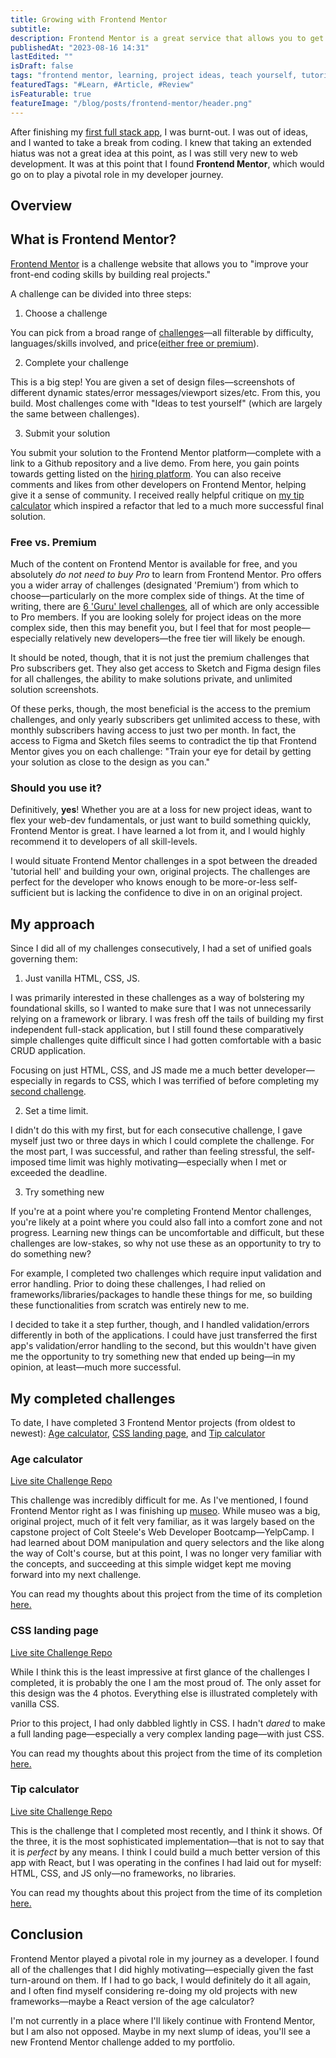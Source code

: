 ```yaml
---
title: Growing with Frontend Mentor
subtitle:
description: Frontend Mentor is a great service that allows you to get a taste of what the actual day-to-day is like for a web developer
publishedAt: "2023-08-16 14:31"
lastEdited: ""
isDraft: false
tags: "frontend mentor, learning, project ideas, teach yourself, tutorial hell"
featuredTags: "#Learn, #Article, #Review"
isFeaturable: true
featureImage: "/blog/posts/frontend-mentor/header.png"
---
```


After finishing my [first full stack app](https://museo.onrender.com), I was burnt-out. I was out of ideas, and I wanted to take a break from coding. I knew that taking an extended hiatus was not a great idea at this point, as I was still very new to web development. It was at this point that I found **Frontend Mentor**, which would go on to play a pivotal role in my developer journey.

## Overview

## What is Frontend Mentor?

[Frontend Mentor](frontendmentor.io) is a challenge website that allows you to "improve your front-end coding skills by building real projects."

A challenge can be divided into three steps:

1. Choose a challenge

You can pick from a broad range of [challenges](https://www.frontendmentor.io/challenges)—all filterable by difficulty, languages/skills involved, and price([either free or premium](#free-vs-premium)).

2. Complete your challenge

This is a big step! You are given a set of design files—screenshots of different dynamic states/error messages/viewport sizes/etc. From this, you build. Most challenges come with "Ideas to test yourself" (which are largely the same between challenges).

3. Submit your solution

You submit your solution to the Frontend Mentor platform—complete with a link to a Github repository and a live demo. From here, you gain points towards getting listed on the [hiring platform](https://hiring.frontendmentor.io/). You can also receive comments and likes from other developers on Frontend Mentor, helping give it a sense of community. I received really helpful critique on [my tip calculator](https://www.frontendmentor.io/solutions/responsive-tip-calculator-with-vanilla-js-and-css-ziYZ3zbj_m#feedback) which inspired a refactor that led to a much more successful final solution.

### Free vs. Premium

Much of the content on Frontend Mentor is available for free, and you absolutely _do not need to buy Pro_ to learn from Frontend Mentor. Pro offers you a wider array of challenges (designated 'Premium') from which to choose—particularly on the more complex side of things. At the time of writing, there are [6 'Guru' level challenges](https://www.frontendmentor.io/challenges?difficulty=5), all of which are only accessible to Pro members. If you are looking solely for project ideas on the more complex side, then this may benefit you, but I feel that for most people—especially relatively new developers—the free tier will likely be enough.

It should be noted, though, that it is not just the premium challenges that Pro subscribers get. They also get access to Sketch and Figma design files for all challenges, the ability to make solutions private, and unlimited solution screenshots.

Of these perks, though, the most beneficial is the access to the premium challenges, and only yearly subscribers get unlimited access to these, with monthly subscribers having access to just two per month. In fact, the access to Figma and Sketch files seems to contradict the tip that Frontend Mentor gives you on each challenge: "Train your eye for detail by getting your solution as close to the design as you can."

### Should you use it?

Definitively, **yes**! Whether you are at a loss for new project ideas, want to flex your web-dev fundamentals, or just want to build something quickly, Frontend Mentor is great. I have learned a lot from it, and I would highly recommend it to developers of all skill-levels.

I would situate Frontend Mentor challenges in a spot between the dreaded 'tutorial hell' and building your own, original projects. The challenges are perfect for the developer who knows enough to be more-or-less self-sufficient but is lacking the confidence to dive in on an original project.

## My approach

Since I did all of my challenges consecutively, I had a set of unified goals governing them:

1. Just vanilla HTML, CSS, JS.

I was primarily interested in these challenges as a way of bolstering my foundational skills, so I wanted to make sure that I was not unnecessarily relying on a framework or library. I was fresh off the tails of building my first independent full-stack application, but I still found these comparatively simple challenges quite difficult since I had gotten comfortable with a basic CRUD application.

Focusing on just HTML, CSS, and JS made me a much better developer—especially in regards to CSS, which I was terrified of before completing my [second challenge](#css-landing-page).

2. Set a time limit.

I didn't do this with my first, but for each consecutive challenge, I gave myself just two or three days in which I could complete the challenge. For the most part, I was successful, and rather than feeling stressful, the self-imposed time limit was highly motivating—especially when I met or exceeded the deadline.

3. Try something new

If you're at a point where you're completing Frontend Mentor challenges, you're likely at a point where you could also fall into a comfort zone and not progress. Learning new things can be uncomfortable and difficult, but these challenges are low-stakes, so why not use these as an opportunity to try to do something new?

For example, I completed two challenges which require input validation and error handling. Prior to doing these challenges, I had relied on frameworks/libraries/packages to handle these things for me, so building these functionalities from scratch was entirely new to me.

I decided to take it a step further, though, and I handled validation/errors differently in both of the applications. I could have just transferred the first app's validation/error handling to the second, but this wouldn't have given me the opportunity to try something new that ended up being—in my opinion, at least—much more successful.

## My completed challenges

To date, I have completed 3 Frontend Mentor projects (from oldest to newest): [Age calculator](#age-calculator), [CSS landing page](#css-landing-page), and [Tip calculator](#tip-calculator)

### Age calculator

<ArticleImage
  src="/images/age-calculator.png"
  alt="Screenshot of age calculator"
  imageClass="w-full h-auto max-h-[400px] max-w-[500px]"
  parentClass="flex items-center"
/>

<div className="w-full text-center flex justify-evenly font-bold ">
  <a
    href="https://frontend-mentor-age-calculator-khaki.vercel.app/"
    target="_blank"
  >
    Live site
  </a>
  <a
    href="https://www.frontendmentor.io/challenges/age-calculator-app-dF9DFFpj-Q"
    target="_blank"
  >
    Challenge
  </a>
  <a
    href="https://github.com/jacqueschuis/frontend-mentor/tree/main/age-calculator"
    target="_blank"
  >
    Repo
  </a>
</div>

This challenge was incredibly difficult for me. As I've mentioned, I found Frontend Mentor right as I was finishing up [museo](/projects/museo). While museo was a big, original project, much of it felt very familiar, as it was largely based on the capstone project of Colt Steele's Web Developer Bootcamp—YelpCamp. I had learned about DOM manipulation and query selectors and the like along the way of Colt's course, but at this point, I was no longer very familiar with the concepts, and succeeding at this simple widget kept me moving forward into my next challenge.

You can read my thoughts about this project from the time of its completion [here.](https://github.com/jacqueschuis/frontend-mentor/blob/main/age-calculator/README.md)

### CSS landing page

<ArticleImage
  src="/images/css-landing.png"
  alt="Screenshot of CSS landing page"
  imageClass="w-full h-auto max-h-[400px] max-w-[500px]"
  parentClass="flex items-center"
/>

<div className="w-full text-center flex justify-evenly font-bold ">
  <a
    href="https://frontend-mentor-css-illustration.vercel.app/"
    target="_blank"
  >
    Live site
  </a>
  <a
    href="https://www.frontendmentor.io/challenges/chat-app-css-illustration-O5auMkFqY"
    target="_blank"
  >
    Challenge
  </a>
  <a
    href="https://github.com/jacqueschuis/frontend-mentor/tree/main/css-illustration"
    target="_blank"
  >
    Repo
  </a>
</div>

While I think this is the least impressive at first glance of the challenges I completed, it is probably the one I am the most proud of. The only asset for this design was the 4 photos. Everything else is illustrated completely with vanilla CSS.

Prior to this project, I had only dabbled lightly in CSS. I hadn't _dared_ to make a full landing page—especially a very complex landing page—with just CSS.

You can read my thoughts about this project from the time of its completion [here.](https://github.com/jacqueschuis/frontend-mentor/blob/main/css-illustration/README.md)

### Tip calculator

<ArticleImage
  src="/images/tip-calculator.png"
  alt="Screenshot of tip calculator"
  imageClass="w-full h-auto max-h-[400px] max-w-[500px]"
  parentClass="flex items-center"
/>

<div className="w-full text-center flex justify-evenly font-bold ">
  <a
    href="https://frontend-mentor-tip-calculator-omega.vercel.app/"
    target="_blank"
  >
    Live site
  </a>
  <a
    href="https://www.frontendmentor.io/challenges/tip-calculator-app-ugJNGbJUX"
    target="_blank"
  >
    Challenge
  </a>
  <a
    href="https://github.com/jacqueschuis/frontend-mentor/tree/main/tip-calculator"
    target="_blank"
  >
    Repo
  </a>
</div>

This is the challenge that I completed most recently, and I think it shows. Of the three, it is the most sophisticated implementation—that is not to say that it is _perfect_ by any means. I think I could build a much better version of this app with React, but I was operating in the confines I had laid out for myself: HTML, CSS, and JS only—no frameworks, no libraries.

You can read my thoughts about this project from the time of its completion [here.](https://github.com/jacqueschuis/frontend-mentor/blob/main/tip-calculator/README.md)

## Conclusion

Frontend Mentor played a pivotal role in my journey as a developer. I found all of the challenges that I did highly motivating—especially given the fast turn-around on them. If I had to go back, I would definitely do it all again, and I often find myself considering re-doing my old projects with new frameworks—maybe a React version of the age calculator?

I'm not currently in a place where I'll likely continue with Frontend Mentor, but I am also not opposed. Maybe in my next slump of ideas, you'll see a new Frontend Mentor challenge added to my portfolio.

<Author />
